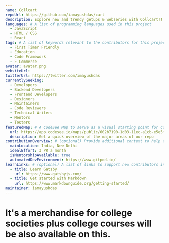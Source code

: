 ```yaml
---
name: Collcart
repoUrl: https://github.com/iamayushdas/cart
description: Explore new and trendy getups & webseries with Collcart!!
languages: # A list of programming languages used in this project
  - JavaScript
  - HTML / CSS
  - React
tags: # A list of keywords relevant to the contributors for this project
  - First Timer Friendly
  - Education
  - Code Framework
  - E-Commerce
avatar: avatar.png
websiteUrl:
twitterUrl: https://twitter.com/imayushdas
currentlySeeking:
  - Developers
  - Backend Developers
  - Frontend Developers
  - Designers
  - Maintainers
  - Code Reviewers
  - Technical Writers
  - Mentors
  - Testers
featuredMap: # A CodeSee Map to serve as a visual starting point for contributors
  url: https://app.codesee.io/maps/public/602b7190-1d03-11ec-a1cb-e5e5ff9435fd
  description: Get a quick overview of the major areas of our repo
contributionOverview: # (optional) Provide additional context to help contributors match well with your project
  mainLocation: India, New Delhi
  idealEffort: 3 PR a month
  isMentorshipAvailable: true
  automatedDevEnvironment: https://www.gitpod.io/
learnLinks: # (optional) A list of links to support new contributors in learning about your project and tech stack and culture / community
  - title: Learn Gatsby
    url: https://www.gatsbyjs.com/
  - title: Get started with Markdown
    url: https://www.markdownguide.org/getting-started/
maintainer: iamayushdas
---
```


<!-- Divide your content into sections using our handy shortcodes. Each section is optional -->

<Overview>

# It's a merchandise for college societies plus college courses will be also available on this.

</Overview>